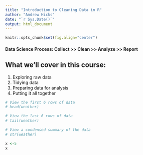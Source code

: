 ```yaml
---
title: "Introduction to Cleaning Data in R"
author: "Andrew Hicks"
date: "`r Sys.Date()`"
output: html_document
---
```


```r
knitr::opts_chunk$set(fig.align="center")
```
#### Data Science Process: Collect >> Clean >> Analyze >> Report

## What we'll cover in this course:
1. Exploring raw data
2. Tidying data
3. Preparing data for analysis
4. Putting it all together
   
```r
# View the first 6 rows of data
# head(weather)

# View the last 6 rows of data
# tail(weather)

# View a condensed summary of the data
# str(weather)
```

```r
x <-5
x
```


